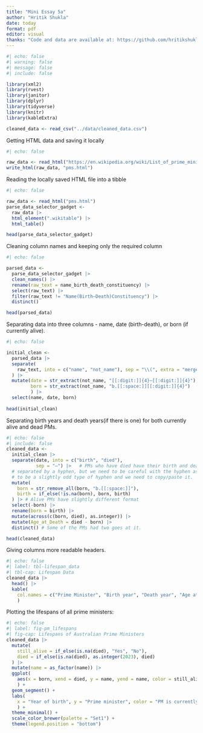 ```yaml
---
title: "Mini Essay 5a"
author: "Hritik Shukla"
date: today
format: pdf
editor: visual
thanks: "Code and data are available at: https://github.com/hritikshuklas/miniessay5a"
---
```


```r
#| echo: false
#| warning: false
#| message: false
#| include: false

library(xml2)
library(rvest)
library(janitor)
library(dplyr)
library(tidyverse)
library(knitr)
library(kableExtra)

cleaned_data <- read_csv("../data/cleaned_data.csv")
```

Getting HTML data and saving it locally

```r
#| echo: false

raw_data <- read_html("https://en.wikipedia.org/wiki/List_of_prime_ministers_of_Australia")
write_html(raw_data, "pms.html")
```

Reading the locally saved HTML file into a tibble

```r
#| echo: false

raw_data <- read_html("pms.html")
parse_data_selector_gadget <-
  raw_data |>
  html_element(".wikitable") |>
  html_table()

head(parse_data_selector_gadget)
```

Cleaning column names and keeping only the required column

```r
#| echo: false

parsed_data <-
  parse_data_selector_gadget |> 
  clean_names() |> 
  rename(raw_text = name_birth_death_constituency) |> 
  select(raw_text) |> 
  filter(raw_text != "Name(Birth–Death)Constituency") |> 
  distinct() 

head(parsed_data)
```

Separating data into three columns - name, date (birth-death), or born (if currently alive).

```r
#| echo: false

initial_clean <-
  parsed_data |>
  separate(
    raw_text, into = c("name", "not_name"), sep = "\\(", extra = "merge",
  ) |> 
  mutate(date = str_extract(not_name, "[[:digit:]]{4}–[[:digit:]]{4}"),
         born = str_extract(not_name, "b.[[:space:]][[:digit:]]{4}")
         ) |>
  select(name, date, born)
  
head(initial_clean)
```

Separating birth years and death years(if there is one) for both currently alive and dead PMs.

```r
#| echo: false
#| include: false
cleaned_data <-
  initial_clean |>
  separate(date, into = c("birth", "died"), 
           sep = "–") |>   # PMs who have died have their birth and death years 
  # separated by a hyphen, but we need to be careful with the hyphen as it seems 
  # to be a slightly odd type of hyphen and we need to copy/paste it.
  mutate(
    born = str_remove_all(born, "b.[[:space:]]"),
    birth = if_else(!is.na(born), born, birth)
  ) |> # Alive PMs have slightly different format
  select(-born) |>
  rename(born = birth) |> 
  mutate(across(c(born, died), as.integer)) |> 
  mutate(Age_at_Death = died - born) |> 
  distinct() # Some of the PMs had two goes at it.

head(cleaned_data)
```

Giving columns more readable headers.

```r
#| echo: false
#| label: tbl-lifespan_data
#| tbl-cap: Lifespan Data
cleaned_data |>
  head() |>
  kable(
    col.names = c("Prime Minister", "Birth year", "Death year", "Age at death")
    )
```

Plotting the lifespans of all prime ministers:

```r
#| echo: false
#| label: fig-pm_lifespans
#| fig-cap: Lifespans of Australian Prime Ministers
cleaned_data |>
  mutate(
    still_alive = if_else(is.na(died), "Yes", "No"),
    died = if_else(is.na(died), as.integer(2023), died)
  ) |>
  mutate(name = as_factor(name)) |>
  ggplot(
    aes(x = born, xend = died, y = name, yend = name, color = still_alive)
    ) +
  geom_segment() +
  labs(
    x = "Year of birth", y = "Prime minister", color = "PM is currently alive"
    ) +
  theme_minimal() +
  scale_color_brewer(palette = "Set1") +
  theme(legend.position = "bottom")
```
